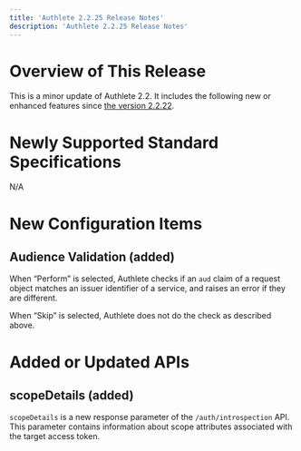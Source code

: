 ```yaml
---
title: 'Authlete 2.2.25 Release Notes'
description: 'Authlete 2.2.25 Release Notes'
---
```


# Overview of This Release

This is a minor update of Authlete 2.2. It includes the following new or enhanced features since [the version 2.2.22](../2.2.22).

# Newly Supported Standard Specifications

N/A

# New Configuration Items

## Audience Validation (added)

When “Perform” is selected, Authlete checks if an `aud` claim of a request object matches an issuer identifier of a service, and raises an error if they are different.

When “Skip” is selected, Authlete does not do the check as described above.

# Added or Updated APIs

## scopeDetails (added)

`scopeDetails` is a new response parameter of the `/auth/introspection` API. This parameter contains information about scope attributes associated with the target access token.
